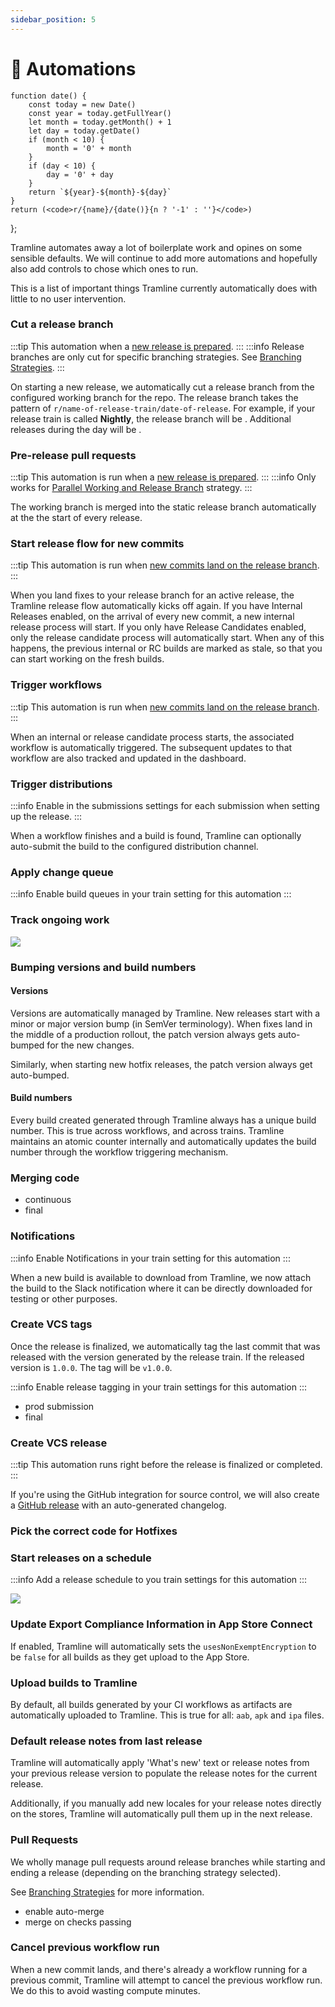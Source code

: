```yaml
---
sidebar_position: 5
---
```


# 🤖 Automations

    function date() {
        const today = new Date()
        const year = today.getFullYear()
        let month = today.getMonth() + 1
        let day = today.getDate()
        if (month < 10) {
            month = '0' + month
        }
        if (day < 10) {
            day = '0' + day
        }
        return `${year}-${month}-${day}`
    }
    return (<code>r/{name}/{date()}{n ? '-1' : ''}</code>)
};

Tramline automates away a lot of boilerplate work and opines on some sensible defaults. We will continue to add more automations and hopefully also add controls to chose which ones to run.

This is a list of important things Tramline currently automatically does with little to no user intervention.

### Cut a release branch

:::tip
This automation when a [new release is prepared](/new-release).
:::
:::info
Release branches are only cut for specific branching strategies. See [Branching Strategies](/branching-strategies).
:::

On starting a new release, we automatically cut a release branch from the configured working branch for the repo. The release branch takes the pattern of `r/name-of-release-train/date-of-release`. For example, if your release train is called **Nightly**, the release branch will be <ReleaseBranch name="nightly" n=''/>. Additional releases during the day will be <ReleaseBranch name="nightly" n='1'/>.

### Pre-release pull requests

:::tip
This automation is run when a [new release is prepared](/new-release).
:::
:::info
Only works for [Parallel Working and Release Branch](/branching-strategies#parallel-working-and-release-branch) strategy.
:::

The working branch is merged into the static release branch automatically at the the start of every release.

### Start release flow for new commits

:::tip
This automation is run when [new commits land on the release branch](/release/stability).
:::

When you land fixes to your release branch for an active release, the Tramline release flow automatically kicks off again. If you have Internal Releases enabled, on the arrival of every new commit, a new internal release process will start. If you only have Release Candidates enabled, only the release candidate process will automatically start. When any of this happens, the previous internal or RC builds are marked as stale, so that you can start working on the fresh builds.

### Trigger workflows

:::tip
This automation is run when [new commits land on the release branch](/release/stability).
:::

When an internal or release candidate process starts, the associated workflow is automatically triggered. The subsequent updates to that workflow are also tracked and updated in the dashboard.

### Trigger distributions

:::info
Enable in the submissions settings for each submission when setting up the release.
:::

When a workflow finishes and a build is found, Tramline can optionally auto-submit the build to the configured distribution channel.

### Apply change queue

:::info
Enable build queues in your train setting for this automation
:::

### Track ongoing work

![](/img/ongoing-work.png)

### Bumping versions and build numbers

#### Versions

Versions are automatically managed by Tramline. New releases start with a minor or major version bump (in SemVer terminology). When fixes land in the middle of a production rollout, the patch version always gets auto-bumped for the new changes.

Similarly, when starting new hotfix releases, the patch version always get auto-bumped.

#### Build numbers

Every build created generated through Tramline always has a unique build number. This is true across workflows, and across trains. Tramline maintains an atomic counter internally and automatically updates the build number through the workflow triggering mechanism.

### Merging code
- continuous
- final

### Notifications

:::info
Enable Notifications in your train setting for this automation
:::

When a new build is available to download from Tramline, we now attach the build to the Slack notification where it can be directly downloaded for testing or other purposes.

### Create VCS tags

Once the release is finalized, we automatically tag the last commit that was released with the version generated by the release train. If the released version is `1.0.0`. The tag will be `v1.0.0`.

:::info
Enable release tagging in your train settings for this automation
:::

  - prod submission
  - final

### Create VCS release

:::tip
This automation runs right before the release is finalized or completed.
:::

If you're using the GitHub integration for source control, we will also create a [GitHub release](https://docs.github.com/en/repositories/releasing-projects-on-github/managing-releases-in-a-repository) with an auto-generated changelog.


### Pick the correct code for Hotfixes

### Start releases on a schedule

:::info
Add a release schedule to you train settings for this automation
:::

![](/img/scheduled-release.png)

### Update Export Compliance Information in App Store Connect

If enabled, Tramline will automatically sets the `usesNonExemptEncryption` to be `false` for all builds as they get upload to the App Store.

### Upload builds to Tramline

By default, all builds generated by your CI workflows as artifacts are automatically uploaded to Tramline. This is true for all: `aab`, `apk` and `ipa` files.

### Default release notes from last release

Tramline will automatically apply 'What's new' text or release notes from your previous release version to populate the release notes for the current release.

Additionally, if you manually add new locales for your release notes directly on the stores, Tramline will automatically pull them up in the next release.

### Pull Requests
We wholly manage pull requests around release branches while starting and ending a release (depending on the branching strategy selected).

See [Branching Strategies](/branching-strategies) for more information.


  - enable auto-merge
  - merge on checks passing

### Cancel previous workflow run

When a new commit lands, and there's already a workflow running for a previous commit, Tramline will attempt to cancel the previous workflow run. We do this to avoid wasting compute minutes.
